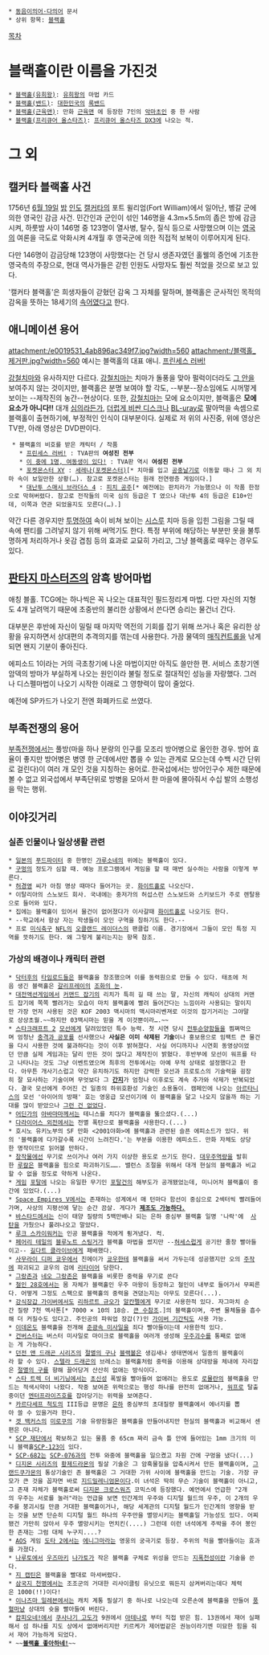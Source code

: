  * [[동음이의어·다의어]] 문서
 * 상위 항목: [[블랙홀]]

[[목차]]
= 블랙홀이란 이름을 가진것 =
 * [[블랙홀(유희왕)]]: [[유희왕/OCG|유희왕]]의 마법 카드
 * [[블랙홀(밴드)]]: [[대한민국]]의 [[록밴드]]
 * [[블랙홀(근육맨)]]: 만화 [[근육맨]] 에 등장한 7인의 [[악마초인]] 중 한 사람
 * [[블랙홀(프리큐어 올스타즈)]]: [[프리큐어 올스타즈 DX3 미래에 닿아라! 세계를 잇는☆무지갯빛 꽃|프리큐어 올스타즈 DX3]]에 나오는 적.
= 그 외 =
== 캘커타 블랙홀 사건 ==
1756년 [[6월 19일]] [[밤]] [[인도]] [[캘커타]]의 포트 윌리엄(Fort William)에서 일어난, 벵갈 군에 의한 영국인 감금 사건. 민간인과 군인이 섞인 146명을 4.3m×5.5m의 좁은 방에 감금시켜, 하룻밤 사이 146명 중 123명이 열사병, 탈수, 질식 등으로 사망했으며 이는 [[영국]]의 여론을 극도로 악화시켜 4개월 후 영국군에 의한 직접적 보복이 이루어지게 된다.

다만 146명이 감금당해 123명이 사망했다는 건 당시 생존자였던 홀웰의 증언에 기초한 영국측의 주장으로, 현대 역사가들은 갇힌 인원도 사망자도 훨씬 적었을 것으로 보고 있다.

'캘커타 블랙홀'은 희생자들이 갇혔던 감옥 그 자체를 말하며, 블랙홀은 군사적인 목적의 감옥을 뜻하는 18세기의 [[속어]]였다고 한다.

== 애니메이션 용어 ==
attachment:/e0019531_4ab896ac349f7.jpg?width=560
attachment:/블랙홀_제거판.jpg?width=560
예시는 블랙홀의 대표 애니. [[프린세스 러버!]]

[[강철치마]]와 유사하지만 다르다. [[강철치마]]는 치마가 돌풍을 맞아 펄럭이더라도 [[팬티|그 안]]을 보여주지 않는 것이지만, 블랙홀은 분명 보여야 할 각도, --부분--장소임에도 시꺼멓게 보이는 --제작진의 농간--현상이다. 또한, [[강철치마]]는 모에 요소이지만, 블랙홀은 '''모에요소가 아니다!!''' 대개 [[검열|심의라든가]], [[DVD|더럽게 비싼 디스크]]나 [[블루레이|BL-uray]]로 팔아먹을 속셈으로 블랙홀이 출현하기에, 부정적인 인식이 대부분이다. 실제로 저 위의 사진중, 위에 영상은 TV판, 아래 영상은 DVD판이다.

  * 블랙홀의 비호를 받은 캐릭터 / 작품
    * [[프린세스 러버!]] : TVA판의 '''여성진 전부'''
    * [[이 중에 1명, 여동생이 있다!]] : TVA판 역시 '''여성진 전부'''
    * [[포켓몬스터 XY]] : [[세레나(포켓몬스터)]][* 치마를 입고 [[공중날기]]로 이동할 때나 그 외 치마 속이 보일만한 상황(…). 참고로 포켓몬스터는 원래 전연령층 게임이다.]
    * [[대난투 스매시 브라더스 4]] : [[피치 공주]][* 예전에는 판치라가 가능했으나 이 작품 한정으로 막혀버렸다. 참고로 전작들의 미국 심의 등급은 T 였으나 대난투 4의 등급은 E10+인데, 이쪽과 연관 되었을지도 모른다(…).]
약간 다른 경우지만 [[투명]]하여 속이 비쳐 보이는 [[시스루]] 치마 등을 입힌 그림을 그릴 때 속에 팬티를 그려넣지 않기 위해 써먹기도 한다. 특정 부위에 해당하는 부분만 옷을 불투명하게 처리하거나 옷감 겹침 등의 효과로 교묘히 가리고, 그냥 블랙홀로 때우는 경우도 있다.
 
== [[판타지 마스터즈]]의 암흑 방어마법 ==

애칭 블홀. TCG에는 하나씩은 꼭 나오는 대표적인 필드정리계 마법. 다만 자신의 지형도 4개 날려먹기 때문에 초중반의 불리한 상황에서 쓴다면 승리는 물건너 간다.

대부분은 후반에 자신이 밀릴 때 마지막 역전의 기회를 잡기 위해 쓰거나 혹은 유리한 상황을 유지하면서 상대편의 추격의지를 꺾는데 사용한다. 가끔 물덱의 [[매직컨트롤]]을 낚게 되면 왠지 기분이 좋아진다.

에피소드 1이라는 거의 극초창기에 나온 마법이지만 아직도 쓸만한 편. 서비스 초창기엔 암덱의 방마가 부실하게 나오는 원인이라 불릴 정도로 절대적인 성능을 자랑했다. 그러나 디스펠마법이 나오기 시작한 이래로 그 영향력이 많이 줄었다.

예전에 SP카드가 나오기 전엔 화폐카드로 쓰였다.

== 부족전쟁의 용어 ==
[[부족전쟁]]에서는 풀방(마을 하나 분량의 인구를 모조리 방어병으로 올인한 경우. 방어 효율이 좋지만 방어병은 병영 한 군데에서만 뽑을 수 있는 관계로 모으는데 수백 시간 단위로 걸린다)이 여러 개 모인 것을 지칭하는 용어로. 한국섭에서는 방어인구수 제한 때문에 볼 수 없고 외국섭에서 부족단위로 방병을 모아서 한 마을에 몰아줘서 수십 발의 소행성을 막는 행위.

== 이야깃거리 ==
=== 실존 인물이나 일상생활 관련 ===
 * [[일본]]의 [[푸드파이터]] 중 한명인 [[갸루소네]]의 위에는 블랙홀이 있다.
 * [[구멍]]의 정도가 심할 때. 예능 프로그램에서 게임을 할 때 매번 실수하는 사람을 이렇게 부른다.
 * [[허경영]] 씨가 아침 명상 때마다 들어가는 곳. [[화이트홀]]로 나오신다.
 * 이탈리아의 스노보드 회사. 국내에는 중저가의 허섭스런 스노보드와 스키보드가 주로 렌탈용으로 들어와 있다.
 * 집에는 블랙홀이 있어서 물건이 없어졌다가 이사갈때 [[화이트홀]]로 나오기도 한다.
 * --학교에서 항상 자는 학생들이 모인 구역을 칭하기도 한다.--
 * 프로 [[미식축구]] [[NFL]]의 [[오클랜드 레이더스]]의 팬클럽 이름. 경기장에서 그들이 모인 특정 지역를 뜻하기도 한다. 왜 그렇게 불리는지는 항목 참조.

=== 가상의 배경이나 캐릭터 관련 ===
 * [[닥터후]]의 [[타임로드]]들은 블랙홀을 창조했으며 이를 동력원으로 만들 수 있다. 태초에 처음 생긴 블랙홀은 [[갈리프레이]]의 [[조화의 눈]].
 * [[대전액션게임]]에서 [[커맨드 잡기]]의 리치가 특히 길 때 쓰는 말, 자신의 캐릭이 상대의 커맨드 잡기에 쪽쪽 빨려가는 모습이 마치 블랙홀에 빨려 들어간다는 느낌이라 사용되는 말이지만 가장 먼저 사용된 것은 KOF 2003 맥시마의 맥시마리벤져로 이것의 잡기거리는 그야말로 상상초월.~~하지만 03맥시마는 믿을 게 이것뿐이라….~~
 * [[스타크래프트 2]] [[모선(스타크래프트 2)|모선]]에게 달려있었던 특수 능력. 첫 시연 당시 [[전투순양함]]들을 찜쪄먹으며 엄청난 [[충격과 공포]]를 선사했으나 '''사실은 이미 삭제된 기술'''이나 홍보용으로 임팩트 큰 물건을 다시 사용한 것에 불과하다는 것이 이후 밝혀졌다. 사실 어디까지나 시연회 동영상이었던 만큼 실제 게임과는 달리 만든 것이 많다고 제작진이 밝혔다. 후반부에 모선이 워프를 타고 나타나는 것도 그냥 이벤트였으며 최후의 전투에서는 아예 무적 상태로 설정했다고 한다. 아무튼 개사기스럽고 약간 유치하기도 하지만 강력한 모선과 프로토스의 기술력을 굉장히 잘 묘사하는 기술이며 무엇보다 그 '''[[간지]]'''가 엄청나 이후로도 계속 추가와 삭제가 반복되었다. 결국 모선에게 주어진 건 일종의 하위호환성 기술인 소용돌이. 캠페인에 나오는 [[아르타니스]]의 모선 '아이어의 방패' 호는 영웅급 모선이기에 이 블랙홀을 달고 나오지 않을까 하는 기대를 많이 받았으나 [[그런 거 없다|그런 건 없었다]].
 * [[괴혼|어딘가]]의 [[아바마마]]께서는 테니스를 치다가 블랙홀을 뚫으셨다.(...)
 * [[다라이어스 외전]]에서는 전멸 폭탄으로 블랙홀을 사용한다.(...)
 * 호시노 유키노부의 SF 만화 <2001야화>에 블랙홀과 관련된 슬픈 에피소드가 있다. 위의 '블랙홀에 다가갈수록 시간이 느려진다.'는 부분을 이용한 에피소드. 만화 자체도 상당한 명작이므로 읽어볼 만하다.
 * [[창작물]]에선 무기로 쓰이거나 여러 가지 이상한 용도로 쓰기도 한다. [[대우주역량]]을 발휘한 [[루칼]]은 블랙홀을 힘으로 파괴하기도……. 밸런스 조절을 위해서 대개 현실의 블랙홀과 비교할 수 없을 정도로 약하게 나온다.
 * [[게임]] [[포탈]]에 나오는 유일한 무기인 [[포탈건]]의 해부도가 공개됐었는데, 미니어처 블랙홀이 중간에 있었다.(...)
 * [[Space Empires V]]에서는 존재하는 성계에서 매 턴마다 함선이 중심으로 2섹터씩 빨려들어가며, 사상의 지평선에 닿는 순간 끔살. 게다가 '''[[Space Empires V/부품|제조도 가능하다.]]'''
 * [[바스타드]]에서는 신이 태양 질량의 5백만배나 되는 은하 중심부 블랙홀 일명 '나락'에  [[사탄]]을 가뒀으나 풀려나오고 말았다. 
 * [[루크 스카이워커]]는 인공 블랙홀을 적에게 튕겨냈다. 컥.
 * [[페어리 테일]]의 [[블루노트 스팅거]]가 블랙홀 마법을 썼지만 --[[허세]]스럽게 공기만 줄창 빨아들이고-- [[길다트 클라이브]]에게 패배했다.
 * [[사무라이 디퍼 쿄우]]에서 친메이가 [[쿄우]]한테 블랙홀을 써서 가두는데 성공했지만 오의 [[주작]]에 파괴되고 쿄우의 검에 [[리타이어]] 당한다.
 * [[그랑존]]과 [[네오 그랑존]]은 블랙홀을 비롯한 중력을 무기로 쓴다
 * [[철인 28호]]에서는 몸 자체가 블랙홀인 우주 마왕이 등장하고 철인이 내부로 들어가서 무찌른다. 어떻게 그정도 스팩으로 블랙홀의 중력을 견뎠는지는 아무도 모른다(...).
 * [[강식장갑 가이버]]에서도 [[리하르트 규오]]가 [[알칸펠]]에게 무기로 사용한적 있다. 자그마치 순간 질량 7천 엑사톤[* 7000 × 10의 18승. [[큰 수]]참조.]의 블랙홀이며, 주변 물체들을 흡수해 더 커질수도 있다고. 주인공의 파워업 장갑(?)인 [[가이버 기간틱#s-1.8|가이버 기간틱]]도 사용 가능.
 * [[이데온]]도 블랙홀을 전개해 [[준광속 미사일]]을 죄다 빨아들이는데 사용한적 있다.
 * [[건버스터]]는 버스터 미사일로 마이크로 블랙홀을 여러개 생성해 [[우주괴수]]를 통째로 없애는 게 가능하다. 
 * [[던전 앤 드래곤 시리즈]]의 [[절멸의 구]]나 [[블랙볼]]은 생김새나 생태면에서 일종의 블랙홀이라 할 수 있다. [[스텔라 드래곤]]의 브레스는 블랙홀처럼 중력을 이용해 상대방을 체내에 자리잡은 [[절멸의 구]]를 향해 끌어당겨 산산히 없애는 방식이다. 
 * [[스타 트렉 더 비기닝]]에서는 [[초신성]] 폭발을 빨아들여 없애려는 용도로 [[로뮬란]]의 블랙홀을 만드는 적색시약이 나왔다. 작중 보여준 위력으로는 행성 하나를 완전히 없애거나, [[워프]]로 탈출중이던 [[엔터프라이즈]]호를 잡아당기는 위력을 보여준다. 
 * [[카르다세프 척도]]의 III등급 문명은 [[은하]] 중심부의 초대질량 블랙홀에서 에너지를 뽑아 쓸 수 있을거라 한다.
 * [[겟 백커스]]의 [[미로쿠]]의 기술 유량원월은 블랙홀을 만들어내지만 현실의 블랙홀과 비교해서 센편은 아니다.
 * [[SCP 재단]]에서 확보하고 있는 물품 중 65cm 짜리 금속 틀 안에 들어있는 1mm 크기의 미니 블랙홀[[SCP-123]]이 있다.
 * [[SCP-682]]는 [[SCP-076]]과의 전투 와중에 블랙홀을 일으켰고 차원 간에 구멍을 냈다(...)
 * [[디지몬 시리즈]]의 [[황제드라몬]]의 필살 기술은 그 암흑물질을 압축시켜서 만든 블랙홀이며, [[그랜드쿠가몬]]의 통상기술인 존 블랙홀은 그 거대한 가위 사이에 블랙홀을 만드는 기술. 가장 규모가 큰 것을 꼽자면 바로 [[지드밀레니엄몬]]이다.이 녀석은 딱히 무슨 기술이 블랙홀이 아니고,그 존재 자체가 블랙홀로써 [[디지몬 크로스워즈]] 코믹스에 등장했다. 예언에서 언급한 "2개의 우주는 서로를 눌러"라는 언급을 보면 인간계의 우주와 디지털 월드의 우주, 이 2개의 우주를 붕괴시킬 만큼 거대한 블랙홀이거나, 해당 세계관의 디지털 월드가 인간계의 영향을 받는 것을 보면 단순히 디지털 월드 하나의 우주만을 멸망시키는 블랙홀일 가능성도 있다. 어찌됐건 가만히 앉아서 우주 멸망시키는 먼치킨(....) 그런데 이런 녀석에게 주박을 주어 봉인한 존재는 그럼 대체 누구지....?
 * [[AOS]] 게임 [[도타 2]]에서는 [[에니그마(도타 2)|에니그마]]라는 영웅의 궁극기로 등장. 주위의 적을 빨아들이는 효과를 가졌다.
 * [[나루토]]에서 [[페인(나루토)|우즈마키]] [[우즈마키 나가토|나가토]]가 작은 블랙홀 구체로 위성을 만드는 [[지폭천성]]이란 기술을 쓴다.
 * [[지 캡틴]]은 블랙홀을 빨대로 마셔버렸다.
 * [[삼국지 천명]]에서는 조조군의 거대한 리사이클링 유닛으로 뭐든지 삼켜버리는데다 체력은 1000(!!)이다!
 * [[이나즈마 일레븐]]에서는 캐치 계통 필살기 중 하나로 나오는데 오른손에 블랙홀을 만들어 [[풍혈]]마냥 상대의 슛을 빨아들여 버린다.
 * [[캄피오네!]]에서 [[쿠사나기 고도]]가 9권에서 [[아테나(캄피오네!)|아테나]]로 부터 직접 받은 힘. 13권에서 재어 실패해서 섬 하나를 지도 상에서 없애버리지만 키르케가 제어법같은 권능이라기엔 미묘한 힘을 줘서 재어 가능하게 되었다.
 * ~~'''[[루칼|블랙홀 좋아하네!]]'''~~
